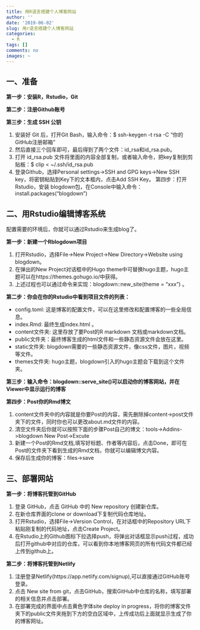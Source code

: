 ---
title: 用R语言搭建个人博客网站
author: ''
date: '2019-06-02'
slug: 用r语言搭建个人博客网站
categories:
  - R
tags: []
comments: no
images: ~
---
## 一、准备
**第一步：安装R，Rstudio，Git**

**第二步：注册Github账号**

**第三步：生成 SSH 公钥**

1. 安装好 Git 后，打开Git Bash，输入命令：$ ssh-keygen -t rsa -C "你的GitHub注册邮箱"
2. 然后直接三个回车即可，最后得到了两个文件：id_rsa和id_rsa.pub。
3. 打开 id_rsa.pub 文件将里面的内容全部复制，或者输入命令，把key复制到剪贴板：$  clip < ~/.ssh/id_rsa.pub
4. 登录Github，选择Personal settings->SSH and GPG keys->New SSH key，将密钥粘贴到Key下的文本框内，点击Add SSH Key。
第四步：打开Rstudio，安装 blogdown包，在Console中输入命令：install.packages("blogdown")

## 二、用Rstudio编辑博客系统
配置需要的环境后，你就可以通过Rstudio来生成blog了。

**第一步：新建一个Rblogdown项目**

1. 打开Rstudio，选择File->New Project->New Directory->Website using blogdown。
2. 在弹出的New Project对话框中的Hugo theme中可替换hugo主题，hugo主题可以在https://themes.gohugo.io/中获得。
3. 上述过程也可以通过命令来实现：blogdown::new_site(theme = "xxx") 。

**第二步：你会在你的Rstudio中看到项目文件的列表：**

+ config.toml: 这是博客的配置文件，可以在这里修改和配置博客的一些全局信息。
+ index.Rmd: 最终生成index.html 。
+ content文件夹: 这里存放了要Post的R markdown 文档或markdown文档。
+ public文件夹：最终博客生成的html文件和一些静态资源文件会放在这里。
+ static文件夹: blogdown需要的一些静态资源文件，像css文件，图片，视频等文件。
+ themes文件夹: hugo主题，blogdown引入的hugo主题会下载到这个文件夹。

**第三步：输入命令：blogdown::serve_site()可以启动你的博客网站，并在Viewer中显示运行的博客**

**第四步：Post你的Rmd博文**

1. content文件夹中的内容就是你要Post的内容，需先删除掉content->post文件夹下的文件，同时你也可以更改about.md文件的内容。
2. 清空文件夹后你就可以按照下面的步骤Post自己的博文：tools->Addins->blogdown New Post->Excute
3. 新建一个Post的Rmd文档,填写好标题、作者等内容后，点击Done，即可在Post的文件夹下看到生成的Rmd文档，你就可以编辑博文内容。
4. 保存后生成你的博客：files->save

## 三、部署网站
**第一步：将博客托管到GitHub**

1. 登录 GitHub，点击 GitHub 中的 New repository 创建新仓库。
2. 在新仓库界面的clone or download下复制代码仓库地址。
3. 打开Rstudio，选择File->Version Control，在对话框中的Repository URL下粘贴刚复制的代码地址，点击Create Project。
4. 在Rstudio上的Github图标下拉选择push，将弹出对话框显示push过程，成功后打开github中对应的仓库，可以看到你本地博客网页的所有代码文件都已经上传到github上。

**第二步：将博客托管到Netlify**

1. 注册登录Netlify(https://app.netlify.com/signup),可以直接通过GitHub账号登录。
2. 点击 New site from git，点击GitHub，搜索GitHub中仓库的名称，填写部署的相关信息并点击部署。
3. 在部署完成的界面中点击黄色字体site deploy in progress，将你的博客文件夹下的public文件夹拖到下方的空白区域中，上传成功后上面就显示生成了你的博客网址。